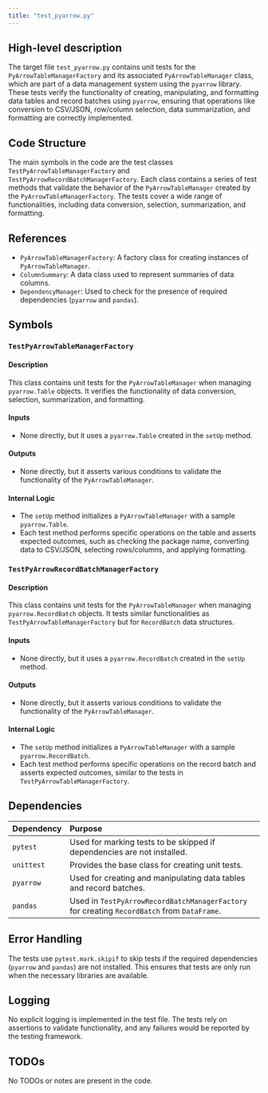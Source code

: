 ```yaml
---
title: "test_pyarrow.py"
---
```


## High-level description

The target file `test_pyarrow.py` contains unit tests for the `PyArrowTableManagerFactory` and its associated `PyArrowTableManager` class, which are part of a data management system using the `pyarrow` library. These tests verify the functionality of creating, manipulating, and formatting data tables and record batches using `pyarrow`, ensuring that operations like conversion to CSV/JSON, row/column selection, data summarization, and formatting are correctly implemented.

## Code Structure

The main symbols in the code are the test classes `TestPyArrowTableManagerFactory` and `TestPyArrowRecordBatchManagerFactory`. Each class contains a series of test methods that validate the behavior of the `PyArrowTableManager` created by the `PyArrowTableManagerFactory`. The tests cover a wide range of functionalities, including data conversion, selection, summarization, and formatting.

## References

- `PyArrowTableManagerFactory`: A factory class for creating instances of `PyArrowTableManager`.
- `ColumnSummary`: A data class used to represent summaries of data columns.
- `DependencyManager`: Used to check for the presence of required dependencies (`pyarrow` and `pandas`).

## Symbols

### `TestPyArrowTableManagerFactory`
#### Description
This class contains unit tests for the `PyArrowTableManager` when managing `pyarrow.Table` objects. It verifies the functionality of data conversion, selection, summarization, and formatting.

#### Inputs
- None directly, but it uses a `pyarrow.Table` created in the `setUp` method.

#### Outputs
- None directly, but it asserts various conditions to validate the functionality of the `PyArrowTableManager`.

#### Internal Logic
- The `setUp` method initializes a `PyArrowTableManager` with a sample `pyarrow.Table`.
- Each test method performs specific operations on the table and asserts expected outcomes, such as checking the package name, converting data to CSV/JSON, selecting rows/columns, and applying formatting.

### `TestPyArrowRecordBatchManagerFactory`
#### Description
This class contains unit tests for the `PyArrowTableManager` when managing `pyarrow.RecordBatch` objects. It tests similar functionalities as `TestPyArrowTableManagerFactory` but for `RecordBatch` data structures.

#### Inputs
- None directly, but it uses a `pyarrow.RecordBatch` created in the `setUp` method.

#### Outputs
- None directly, but it asserts various conditions to validate the functionality of the `PyArrowTableManager`.

#### Internal Logic
- The `setUp` method initializes a `PyArrowTableManager` with a sample `pyarrow.RecordBatch`.
- Each test method performs specific operations on the record batch and asserts expected outcomes, similar to the tests in `TestPyArrowTableManagerFactory`.

## Dependencies

| Dependency | Purpose |
|:-----------|:--------|
| `pytest` | Used for marking tests to be skipped if dependencies are not installed. |
| `unittest` | Provides the base class for creating unit tests. |
| `pyarrow` | Used for creating and manipulating data tables and record batches. |
| `pandas` | Used in `TestPyArrowRecordBatchManagerFactory` for creating `RecordBatch` from `DataFrame`. |

## Error Handling

The tests use `pytest.mark.skipif` to skip tests if the required dependencies (`pyarrow` and `pandas`) are not installed. This ensures that tests are only run when the necessary libraries are available.

## Logging

No explicit logging is implemented in the test file. The tests rely on assertions to validate functionality, and any failures would be reported by the testing framework.

## TODOs

No TODOs or notes are present in the code.